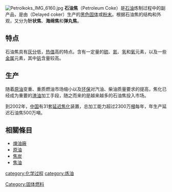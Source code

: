 {{Unreferenced|time=2021-02-19T07:48:35+00:00}}
[[Image:Petrolkoks_IMG_6160.jpg|thumb]]
'''石油焦'''（Petroleum Coke）是[[石油|石油]]炼制过程中的副产品，是由{{link-en|延遲結焦裝置|Delayed coker}}（Delayed coker）生产的[[黑色|黑色]][[固体|固体]]或[[粉末|粉末]]。根据石油焦的结构和外观，又分为'''针状焦'''、'''海绵焦'''和'''弹丸焦'''。

==特点==
石油焦具有[[灰分|灰分]]低，[[热值|热值]]高的特点。含有一定量的[[硫|硫]]、[[氮|氮]]、[[氢|氢]]和[[氧|氧]]元素，以及一些[[金属|金属]]元素，其中[[钒|钒]]含量较高。

==生产==
随着[[原油|原油]]变重、重质燃油市场缩小以及[[环保|环保]]对汽油、柴油质量要求的提高，焦化已经成为重要的[[渣油|渣油]]加工手段，随之而来的是越来越多的石油焦投入市场。

到2002年，[[中国|中国]]有31套[[延迟焦化|延迟焦化]]装置，总加工能力超过2300万[[公噸|噸]]每年，年生产延迟石油焦500万噸。

==相關條目==
*[[煉油廠|煉油廠]]
*[[原油|原油]]
*[[焦炭|焦炭]]
*[[焦油|焦油]]

[[category:化学过程|category:化学过程]]
[[category:炼油|category:炼油]]
[[Category:固体燃料|Category:固体燃料]]